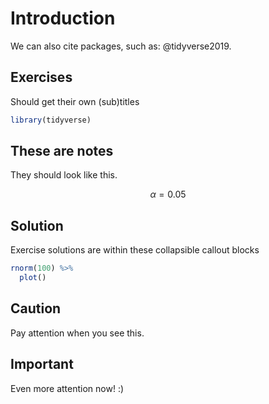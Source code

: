 # Introduction

We can also cite packages, such as: @tidyverse2019.

## Exercises

Should get their own (sub)titles


```r
library(tidyverse)
```


::: callout-note
## These are notes

They should look like this.

$$\alpha = 0.05$$
:::

::: {.callout-tip collapse="true"}
## Solution

Exercise solutions are within these collapsible callout blocks

```r
rnorm(100) %>%
  plot()
```
:::

::: callout-caution
## Caution

Pay attention when you see this. 
:::

::: callout-important
## Important

Even more attention now! :)
:::

